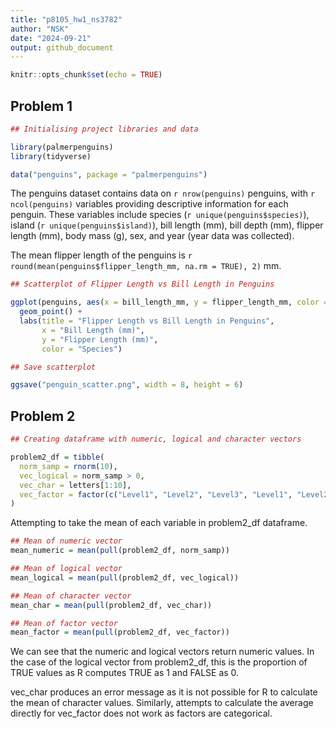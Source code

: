```yaml
---
title: "p8105_hw1_ns3782"
author: "NSK"
date: "2024-09-21"
output: github_document
---
```


```r
knitr::opts_chunk$set(echo = TRUE)
```

## Problem 1

```r

## Initialising project libraries and data

library(palmerpenguins)
library(tidyverse)

data("penguins", package = "palmerpenguins")

```

The penguins dataset contains data on `r nrow(penguins)` penguins, with `r ncol(penguins)` variables providing descriptive information for each penguin. These variables include species (`r unique(penguins$species)`), island (`r unique(penguins$island)`), bill length (mm), bill depth (mm), flipper length (mm), body mass (g), sex, and year (year data was collected).

The mean flipper length of the penguins is `r round(mean(penguins$flipper_length_mm, na.rm = TRUE), 2)` mm.

```r

## Scatterplot of Flipper Length vs Bill Length in Penguins

ggplot(penguins, aes(x = bill_length_mm, y = flipper_length_mm, color = species)) +
  geom_point() +
  labs(title = "Flipper Length vs Bill Length in Penguins",
       x = "Bill Length (mm)",
       y = "Flipper Length (mm)",
       color = "Species")

## Save scatterplot

ggsave("penguin_scatter.png", width = 8, height = 6)

```

## Problem 2

```r

## Creating dataframe with numeric, logical and character vectors

problem2_df = tibble(
  norm_samp = rnorm(10),
  vec_logical = norm_samp > 0,
  vec_char = letters[1:10],
  vec_factor = factor(c("Level1", "Level2", "Level3", "Level1", "Level2", "Level3", "Level1", "Level2", "Level3", "Level1"))
)

```

Attempting to take the mean of each variable in problem2_df dataframe.

```r

## Mean of numeric vector
mean_numeric = mean(pull(problem2_df, norm_samp))

## Mean of logical vector
mean_logical = mean(pull(problem2_df, vec_logical))

## Mean of character vector
mean_char = mean(pull(problem2_df, vec_char))

## Mean of factor vector
mean_factor = mean(pull(problem2_df, vec_factor))

```

We can see that the numeric and logical vectors return numeric values. In the case of the logical vector from problem2_df, this is the proportion of TRUE values as R computes TRUE as 1 and FALSE as 0.

vec_char produces an error message as it is not possible for R to calculate the mean of character values. Similarly, attempts to calculate the average directly for vec_factor does not work as factors are categorical.
